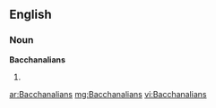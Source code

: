 ==English==

===Noun===
'''Bacchanalians'''

# {{plural of|[[Bacchanalian]]}}

[[ar:Bacchanalians]]
[[mg:Bacchanalians]]
[[vi:Bacchanalians]]
